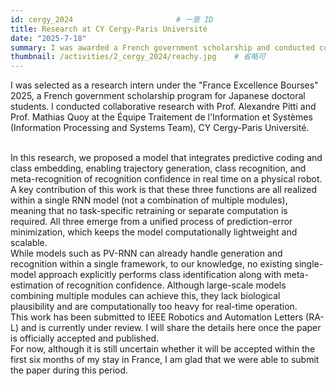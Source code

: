 ```yaml
---
id: cergy_2024                       # 一意 ID
title: Research at CY Cergy-Paris Université
date: "2025-7-18"
summary: I was awarded a French government scholarship and conducted collaborative research at CY Cergy-Paris Université under the supervision of Prof. Alexandre Pitti and Prof. Mathias Quoy.
thumbnail: /activities/2_cergy_2024/reachy.jpg    # 省略可
---
```


I was selected as a research intern under the "France Excellence Bourses" 2025, a French government scholarship program for Japanese doctoral students. I conducted collaborative research with Prof. Alexandre Pitti and Prof. Mathias Quoy at the Équipe Traitement de l'Information et Systèmes (Information Processing and Systems Team), CY Cergy-Paris Université.

<br />
In this research, we proposed a model that integrates predictive coding and class embedding, enabling trajectory generation, class recognition, and meta-recognition of recognition confidence in real time on a physical robot. A key contribution of this work is that these three functions are all realized within a single RNN model (not a combination of multiple modules), meaning that no task-specific retraining or separate computation is required. All three emerge from a unified process of prediction-error minimization, which keeps the model computationally lightweight and scalable.

<br />
While models such as PV-RNN can already handle generation and recognition within a single framework, to our knowledge, no existing single-model approach explicitly performs class identification along with meta-estimation of recognition confidence. Although large-scale models combining multiple modules can achieve this, they lack biological plausibility and are computationally too heavy for real-time operation.

<br />
This work has been submitted to IEEE Robotics and Automation Letters (RA-L) and is currently under review. I will share the details here once the paper is officially accepted and published.

<br />
For now, although it is still uncertain whether it will be accepted within the first six months of my stay in France, I am glad that we were able to submit the paper during this period.